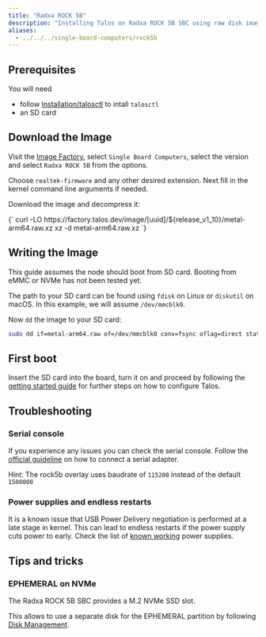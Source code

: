 ```yaml
---
title: "Radxa ROCK 5B"
description: "Installing Talos on Radxa ROCK 5B SBC using raw disk image."
aliases:
  - ../../../single-board-computers/rock5b
---
```



## Prerequisites

You will need

- follow [Installation/talosctl](../../getting-started/talosctl ) to intall `talosctl`
- an SD card

## Download the Image

Visit the [Image Factory](https://factory.talos.dev/), select `Single Board Computers`, select the version and select `Radxa ROCK 5B` from the options.

Choose `realtek-firmware` and any other desired extension.
Next fill in the kernel command line arguments if needed.

Download the image and decompress it:

<CodeBlock lang="sh">
  {`
curl -LO https://factory.talos.dev/image/[uuid]/${release_v1_10}/metal-arm64.raw.xz
xz -d metal-arm64.raw.xz
  `}
</CodeBlock>

## Writing the Image

This guide assumes the node should boot from SD card.
Booting from eMMC or NVMe has not been tested yet.

The path to your SD card can be found using `fdisk` on Linux or `diskutil` on macOS.
In this example, we will assume `/dev/mmcblk0`.

Now `dd` the image to your SD card:

```bash
sudo dd if=metal-arm64.raw of=/dev/mmcblk0 conv=fsync oflag=direct status=progress bs=4M
```

## First boot

Insert the SD card into the board, turn it on and proceed by following the
[getting started guide](../../getting-started/getting-started#configure-talos-linux)
for further steps on how to configure Talos.

## Troubleshooting

### Serial console

If you experience any issues you can check the serial console.
Follow the [official guideline](https://wiki.radxa.com/Rock5/dev/serial-console)
on how to connect a serial adapter.

Hint: The rock5b overlay uses baudrate of `115200` instead of the default `1500000`

### Power supplies and endless restarts

It is a known issue that USB Power Delivery negotiation is performed at a late stage in kernel.
This can lead to endless restarts if the power supply cuts power to early.
Check the list of [known working](https://wiki.radxa.com/Rock5/5b/power_supply) power supplies.

## Tips and tricks

### EPHEMERAL on NVMe

The Radxa ROCK 5B SBC provides a M.2 NVMe SSD slot.

This allows to use a separate disk for the EPHEMERAL partition by following
[Disk Management](../../configure-your-talos-cluster/storage-and-disk-management/disk-management).
